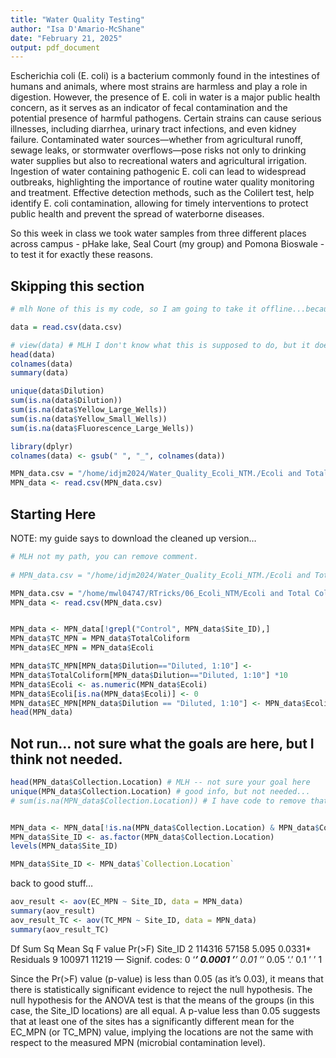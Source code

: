 ```yaml
---
title: "Water Quality Testing"
author: "Isa D'Amario-McShane"
date: "February 21, 2025"
output: pdf_document
---
```


Escherichia coli (E. coli) is a bacterium commonly found in the intestines of humans and animals, where most strains are harmless and play a role in digestion. However, the presence of E. coli in water is a major public health concern, as it serves as an indicator of fecal contamination and the potential presence of harmful pathogens. Certain strains can cause serious illnesses, including diarrhea, urinary tract infections, and even kidney failure. Contaminated water sources—whether from agricultural runoff, sewage leaks, or stormwater overflows—pose risks not only to drinking water supplies but also to recreational waters and agricultural irrigation. Ingestion of water containing pathogenic E. coli can lead to widespread outbreaks, highlighting the importance of routine water quality monitoring and treatment. Effective detection methods, such as the Colilert test, help identify E. coli contamination, allowing for timely interventions to protect public health and prevent the spread of waterborne diseases.

So this week in class we took water samples from three different places across campus - pHake lake, Seal Court (my group) and Pomona Bioswale - to test it for exactly these reasons. 

## Skipping this section

```r
# mlh None of this is my code, so I am going to take it offline...because I don't understand it...:-) this wouild cause major errors in the knitting process....

data = read.csv(data.csv)

# view(data) # MLH I don't know what this is supposed to do, but it doesn't work for me so  I commented it out.
head(data)
colnames(data)
summary(data)

unique(data$Dilution)
sum(is.na(data$Dilution))
sum(is.na(data$Yellow_Large_Wells))
sum(is.na(data$Yellow_Small_Wells)) 
sum(is.na(data$Fluorescence_Large_Wells))

library(dplyr)
colnames(data) <- gsub(" ", "_", colnames(data))

MPN_data.csv = "/home/idjm2024/Water_Quality_Ecoli_NTM./Ecoli and Total Coliform Data Entry - Data Entry.csv"
MPN_data <- read.csv(MPN_data.csv)
```


## Starting Here

NOTE: my guide says to download the cleaned up version...

```r
# MLH not my path, you can remove comment.
 
# MPN_data.csv = "/home/idjm2024/Water_Quality_Ecoli_NTM./Ecoli and Total Coliform Data Entry - Data Entry.csv"

MPN_data.csv = "/home/mwl04747/RTricks/06_Ecoli_NTM/Ecoli and Total Coliform Data Entry - Data Export (marc's cleaned version).csv"
MPN_data <- read.csv(MPN_data.csv)


MPN_data <- MPN_data[!grepl("Control", MPN_data$Site_ID),]
MPN_data$TC_MPN = MPN_data$TotalColiform
MPN_data$EC_MPN = MPN_data$Ecoli

MPN_data$TC_MPN[MPN_data$Dilution=="Diluted, 1:10"] <-
MPN_data$TotalColiform[MPN_data$Dilution=="Diluted, 1:10"] *10
MPN_data$Ecoli <- as.numeric(MPN_data$Ecoli)
MPN_data$Ecoli[is.na(MPN_data$Ecoli)] <- 0
MPN_data$EC_MPN[MPN_data$Dilution == "Diluted, 1:10"] <- MPN_data$Ecoli[MPN_data$Dilution == "Diluted, 1:10"] * 10
head(MPN_data)

```

## Not run... not sure what the goals are here, but I think not needed.

```r

head(MPN_data$Collection.Location) # MLH -- not sure your goal here
unique(MPN_data$Collection.Location) # good info, but not needed...
# sum(is.na(MPN_data$Collection.Location)) # I have code to remove that...


MPN_data <- MPN_data[!is.na(MPN_data$Collection.Location) & MPN_data$Collection.Location != "", ]
MPN_data$Site_ID <- as.factor(MPN_data$Collection.Location)
levels(MPN_data$Site_ID)

MPN_data$Site_ID <- MPN_data$`Collection.Location`

```

back to good stuff...

```r
aov_result <- aov(EC_MPN ~ Site_ID, data = MPN_data)
summary(aov_result)
aov_result_TC <- aov(TC_MPN ~ Site_ID, data = MPN_data)
summary(aov_result_TC)


```
Df Sum Sq Mean Sq F value Pr(>F)
Site_ID 2 114316 57158 5.095 0.0331*
Residuals 9 100971 11219
---
Signif. codes: 0 '***' 0.0001 '**' 0.01 '*' 0.05 '.' 0.1 ' ' 1

Since the Pr(>F) value (p-value) is less than 0.05 (as it's 0.03), it means that there is statistically significant evidence to reject the null hypothesis. The null hypothesis for the ANOVA test is that the means of the groups (in this case, the Site_ID locations) are all equal. A p-value less than 0.05 suggests that at least one of the sites has a significantly different mean for the EC_MPN (or TC_MPN) value, implying the locations are not the same with respect to the measured MPN (microbial contamination level).

